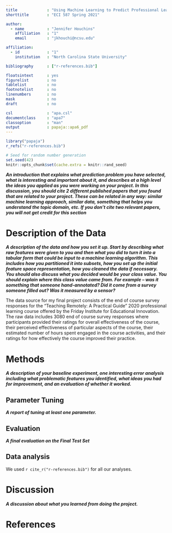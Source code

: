 ```yaml
---
title             : "Using Machine Learning to Predict Professional Learning Course Satisfaction"
shorttitle        : "ECI 587 Spring 2021"

author: 
  - name          : "Jennifer Houchins"
    affiliation   : "1"
    email         : "jkhouchi@ncsu.edu"

affiliation:
  - id            : "1"
    institution   : "North Carolina State University"

bibliography      : ["r-references.bib"]

floatsintext      : yes
figurelist        : no
tablelist         : no
footnotelist      : no
linenumbers       : no
mask              : no
draft             : no

csl               : "apa.csl"
documentclass     : "apa7"
classoption       : "man"
output            : papaja::apa6_pdf
---
```


```r
library("papaja")
r_refs("r-references.bib")
```

```r
# Seed for random number generation
set.seed(42)
knitr::opts_chunk$set(cache.extra = knitr::rand_seed)
```

**_An introduction that explains what prediction problem you have selected, what is interesting and important about it, and describes at a high level the ideas you applied as you were working on your project. In this discussion, you should cite 2 different published papers that you found that are related to your project. These can be related in any way: similar machine learning approach, similar data, something that helps you understand the topic domain, etc. If you don’t cite two relevant papers, you will not get credit for this section_**

# Description of the Data

**_A description of the data and how you set it up. Start by describing what raw features were given to you and then what you did to turn it into a tabular form that could be input to a machine learning algorithm. This includes how you partitioned it into subsets, how you set up the initial feature space representation, how you cleaned the data if necessary. You should also discuss what you decided would be your class value. You should explain where this class value came from. For example – was it something that someone hand-annotated? Did it come from a survey someone filled out? Was it measured by a sensor?_**

The data source for my final project consists of the end of course survey responses for the “Teaching Remotely: A Practical Guide” 2020 professional learning course offered by the Friday Institute for Educational Innovation. The raw data includes 3080 end of course survey responses where participants provided their ratings for overall effectiveness of the course, their perceived effectiveness of particular aspects of the course, their estimated number of hours spent engaged in the course activities, and their ratings for how effectively the course improved their practice. 

# Methods
**_A description of your baseline experiment, one interesting error analysis including what problematic features you identified, what ideas you had for improvement, and an evaluation of whether it worked._**

## Parameter Tuning

**_A report of tuning at least one parameter._**


## Evaluation
**_A final evaluation on the Final Test Set_**


## Data analysis
We used `r cite_r("r-references.bib")` for all our analyses.


# Discussion

**_A discussion about what you learned from doing the project._**

\newpage

# References

\begingroup
\setlength{\parindent}{-0.5in}
\setlength{\leftskip}{0.5in}

<div id="refs" custom-style="Bibliography"></div>
\endgroup
